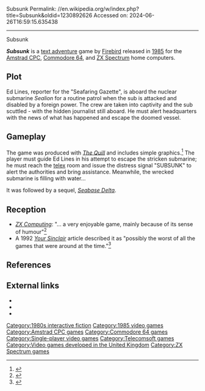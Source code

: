 Subsunk
Permalink: //en.wikipedia.org/w/index.php?title=Subsunk&oldid=1230892626
Accessed on: 2024-06-26T16:59:15.635438



------
Subsunk
{{Short description|1985 video game}}
{{Infobox video game
|title = 
|image = Subsunk Cover.jpg
|designer = Peter Torrance<br>Colin Liddle
|publisher = [[Firebird Software]]
|released = 1985
|genre = [[Interactive fiction]]
|modes = [[Single-player]]
|platforms = [[Amstrad CPC]], [[Commodore 64]], [[ZX Spectrum]]
}}

'''''Subsunk''''' is a [[interactive fiction|text adventure]] game by [[Firebird Software|Firebird]] released in [[1985 in video gaming|1985]] for the [[Amstrad CPC]], [[Commodore 64]], and [[ZX Spectrum]] home computers.

== Plot ==
Ed Lines, reporter for the "Seafaring Gazette", is aboard the nuclear submarine ''Sealion'' for a routine patrol when the sub is attacked and disabled by a foreign power. The crew are taken into captivity and the sub scuttled - with the hidden journalist still aboard. He must alert headquarters with the news of what has happened and escape the doomed vessel.

== Gameplay ==
The game was produced with ''[[The Quill Adventure System|The Quill]]'' and includes simple graphics.<ref name="Sinclair User Review">{{Citation|title=Subsunk Review|newspaper=[[Sinclair User]]|date=August 1985}}</ref> The player must guide Ed Lines in his attempt to escape the stricken submarine; he must reach the [[telex]] room and issue the distress signal "SUBSUNK" to alert the authorities and bring assistance. Meanwhile, the wrecked submarine is filling with water...

It was followed by a sequel, ''[[Seabase Delta]]''.

== Reception ==
*''[[ZX Computing]]'': "... a very enjoyable game, mainly because of its sense of humour"<ref name="ZX Computing Review">{{Citation|title=Subsunk Review|newspaper=[[ZX Computing]]|date=November 1985}}</ref>
*A 1992 ''[[Your Sinclair]]'' article described it as "possibly the worst of all the games that were around at the time."<ref name="YS Adventure Chart">{{Citation|title=Adventure All-Time Greats|newspaper=[[Your Sinclair]]|date=April 1992}}</ref>

== References ==
{{reflist}}

== External links ==
* {{IFDB|id=40dpo9exq5lkufd4}}
* {{WoS game|id=0007055}}
* {{lemon64 game|id=3684}}

[[Category:1980s interactive fiction]]
[[Category:1985 video games]]
[[Category:Amstrad CPC games]]
[[Category:Commodore 64 games]]
[[Category:Single-player video games]]
[[Category:Telecomsoft games]]
[[Category:Video games developed in the United Kingdom]]
[[Category:ZX Spectrum games]]